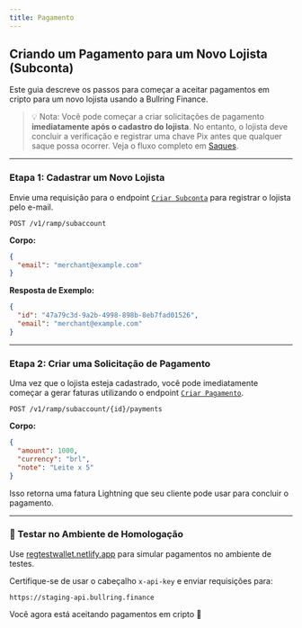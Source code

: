 ```yaml
---
title: Pagamento
---
```


## Criando um Pagamento para um Novo Lojista (Subconta)

Este guia descreve os passos para começar a aceitar pagamentos em cripto para um novo lojista usando a Bullring Finance.

> 💡 Nota: Você pode começar a criar solicitações de pagamento **imediatamente após o cadastro do lojista**. No entanto, o lojista deve concluir a verificação e registrar uma chave Pix antes que qualquer saque possa ocorrer. Veja o fluxo completo em [Saques](/pt/withdrawal).

---

### Etapa 1: Cadastrar um Novo Lojista

Envie uma requisição para o endpoint [`Criar Subconta`](/api-reference/subaccount/create-merchant) para registrar o lojista pelo e-mail.

```http
POST /v1/ramp/subaccount
```

**Corpo:**
```json
{
  "email": "merchant@example.com"
}
```

**Resposta de Exemplo:**
```json
{
  "id": "47a79c3d-9a2b-4998-898b-8eb7fad01526",
  "email": "merchant@example.com"
}
```

---

### Etapa 2: Criar uma Solicitação de Pagamento

Uma vez que o lojista esteja cadastrado, você pode imediatamente começar a gerar faturas utilizando o endpoint [`Criar Pagamento`](/api-reference/payments/create-payment).

```http
POST /v1/ramp/subaccount/{id}/payments
```

**Corpo:**
```json
{
  "amount": 1000,
  "currency": "brl",
  "note": "Leite x 5"
}
```

Isso retorna uma fatura Lightning que seu cliente pode usar para concluir o pagamento.

---

### 🔄 Testar no Ambiente de Homologação

Use [regtestwallet.netlify.app](https://regtestwallet.netlify.app) para simular pagamentos no ambiente de testes.

Certifique-se de usar o cabeçalho `x-api-key` e enviar requisições para:

```http
https://staging-api.bullring.finance
```

Você agora está aceitando pagamentos em cripto 🚀

